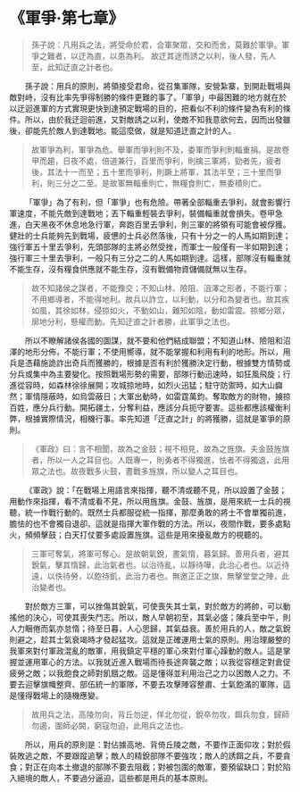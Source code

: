 # 《軍爭·第七章》

> 孫子說：凡用兵之法，將受命於君，合軍聚眾，交和而舍，莫難於軍爭。軍爭之難者，以迂為直，以患為利。 故迂其途而誘之以利，後人發，先人至，此知迂直之計者也。

&emsp;&emsp;孫子說：用兵的原則，將領接受君命，從召集軍隊，安營紮寨，到開赴戰場與敵對峙，沒有比率先爭得制勝的條件更難的事了。「軍爭」中最困難的地方就在於以迂迴進軍的方式實現更快到達預定戰場的目的，把看似不利的條件變為有利的條件。所以，由於我迂迴前進，又對敵誘之以利，使敵不知我意欲何去，因而出發雖後，卻能先於敵人到達戰地。能這麼做，就是知道迂直之計的人。

> 故軍爭為利，軍爭為危。舉軍而爭利則不及，委軍而爭利則輜重捐。是故卷甲而趨，日夜不處，倍道兼行，百里而爭利，則擒三軍將，勁者先，疲者後，其法十一而至；五十里而爭利，則蹶上將軍，其法半至；三十里而爭利，則三分之二至。是故軍無輜重則亡，無糧食則亡，無委積則亡。

&emsp;&emsp;「軍爭」為了有利，但「軍爭」也有危險。帶著全部輜重去爭利，就會影響行軍速度，不能先敵到達戰地；丟下輜重輕裝去爭利，裝備輜重就會損失。卷甲急進，白天黑夜不休息地急行軍，奔跑百里去爭利，則三軍的將領有可能會被俘獲。健壯的士兵能夠先到戰場，疲憊的士兵必然落後，只有十分之一的人馬如期到達；強行軍五十里去爭利，先頭部隊的主將必然受挫，而軍士一般僅有一半如期到達；強行軍三十里去爭利，一般只有三分之二的人馬如期到達。這樣，部隊沒有輜重就不能生存，沒有糧食供應就不能生存，沒有戰備物資儲備就無以生存。

> 故不知諸侯之謀者，不能豫交；不知山林、險阻、沮澤之形者，不能行軍；不用鄉導者，不能得地利。故兵以詐立，以利動，以分和為變者也。故其疾如風，其徐如林，侵掠如火，不動如山，難知如陰，動如雷震。掠鄉分眾，廓地分利，懸權而動。先知迂直之計者勝，此軍爭之法也。

&emsp;&emsp;所以不瞭解諸侯各國的圖謀，就不要和他們結成聯盟；不知道山林、險阻和沼澤的地形分佈，不能行軍；不使用嚮導，就不能掌握和利用有利的地形。所以，用兵是憑藉施詭詐出奇兵而獲勝的，根據是否有利於獲勝決定行動，根據雙方情勢或分兵或集中為主要變化。按照戰場形勢的需要，部隊行動迅速時，如狂風飛旋；行進從容時，如森林徐徐展開；攻城掠地時，如烈火迅猛；駐守防禦時，如大山巋然；軍情隱蔽時，如烏雲蔽日；大軍出動時，如雷霆萬鈞。奪取敵方的財物，擄掠百姓，應分兵行動。開拓疆土，分奪利益，應該分兵扼守要害。這些都應該權衡利弊，根據實際情況，相機行事。率先知道「迂直之計」的將獲勝，這就是軍爭的原則。

> 《軍政》曰：言不相聞，故為之金鼓；視不相見，故為之旌旗。夫金鼓旌旗者，所以一人之耳目也。人既專一，則勇者不得獨進，怯者不得獨退，此用眾之法也。故夜戰多火鼓，晝戰多旌旗，所以變人之耳目也。

&emsp;&emsp;《軍政》說：「在戰場上用語言來指揮，聽不清或聽不見，所以設置了金鼓；用動作來指揮，看不清或看不見，所以用旌旗。金鼓、旌旗，是用來統一士兵的視聽，統一作戰行動的。既然士兵都服從統一指揮，那麼勇敢的將士不會單獨前進，膽怯的也不會獨自退卻。這就是指揮大軍作戰的方法。所以，夜間作戰，要多處點火，頻頻擊鼓；白天打仗要多處設置旌旗。這些是用來擾亂敵方的視聽的。

> 三軍可奪氣，將軍可奪心。是故朝氣銳，晝氣惰，暮氣歸。善用兵者，避其銳氣，擊其惰歸，此治氣者也。以治待亂，以靜待嘩，此治心者也。以近待遠，以佚待勞，以飽待飢，此治力者也。無邀正正之旗，無擊堂堂之陣，此治變者也。

&emsp;&emsp;對於敵方三軍，可以挫傷其銳氣，可使喪失其士氣，對於敵方的將帥，可以動搖他的決心，可使其喪失鬥志。所以，敵人早朝初至，其氣必盛；陳兵至中午，則人力睏倦而氣亦怠惰；待至日暮，人心思歸，其氣益衰。善於用兵的人，敵之氣銳則避之，趁其士氣衰竭時才發起猛攻。這就是正確運用士氣的原則。用治理嚴整的我軍來對付軍政混亂的敵軍，用我鎮定平穩的軍心來對付軍心躁動的敵人。這是掌握並運用軍心的方法。以我就近進入戰場而待長途奔襲之敵；以我從容穩定對倉促疲勞之敵；以我飽食之師對飢餓之敵。這是懂得並利用治己之力以困敵人之力。不要去迎擊旗幟整齊、部伍統一的軍隊，不要去攻擊陣容整肅、士氣飽滿的軍隊，這是懂得戰場上的隨機應變。

> 故用兵之法，高陵勿向，背丘勿逆，佯北勿從，銳卒勿攻，餌兵勿食，歸師勿遏，圍師必闕，窮寇勿迫，此用兵之法也。

&emsp;&emsp;所以，用兵的原則是：對佔據高地、背倚丘陵之敵，不要作正面仰攻；對於假裝敗逃之敵，不要跟蹤追擊；敵人的精銳部隊不要強攻；敵人的誘餌之兵，不要貪食；對正在向本土撤退的部隊不要去阻截；對被包圍的敵軍，要預留缺口；對於陷入絕境的敵人，不要過分逼迫，這些都是用兵的基本原則。
